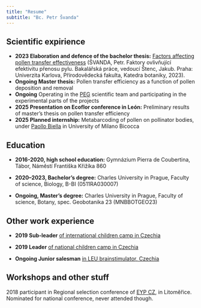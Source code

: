 ```yaml
---
title: "Resume"
subtitle: "Bc. Petr Švanda"
---
```


## Scientific expirience

-   **2023 Elaboration and defence of the bachelor thesis:** [Factors affecting pollen transfer effectiveness](https://dspace.cuni.cz/handle/20.500.11956/181062) (ŠVANDA, Petr. Faktory ovlivňující efektivitu přenosu pylu. Bakalářská práce, vedoucí Štenc, Jakub. Praha: Univerzita Karlova, Přírodovědecká fakulta, Katedra botaniky, 2023).
-   **Ongoing Master thesis:** Pollen transfer efficiency as a function of pollen deposition and removal
-   **Ongoing** Operating in the [PEG](https://botany.natur.cuni.cz/opylovaci/) scientific team and participating in the experimental parts of the projects
-   **2025 Presentation on Ecoflor conference in León:** Preliminary results of master's thesis on pollen transfer efficiency
-   **2025 Planned internship:** Metabarcoding of pollen on pollinator bodies, under [Paollo Biella](https://pbiella.wixsite.com/pbiella) in University of Milano Bicocca

## Education

-   **2016-2020, high school education:** Gymnázium Pierra de Coubertina, Tábor, Náměstí Františka Křižíka 860

-   **2020–2023, Bachelor's degree:** Charles University in Prague, Faculty of science, Biology, B-BI (0511RA030007)

-   **Ongoing, Master's degree:** Charles University in Prague, Faculty of science, Botany, spec. Geobotanika 23 (MNBBOTGEO23)

## Other work experience

-   **2019 Sub-leader** [of international children camp in Czechia](https://www.volareza.cz/tabory/cz/mezinarodni-detske-tabory-v-roce-2025)

-   **2019 Leader** [of national children camp in Czechia](https://www.volareza.cz/tabory/cz/letni-tabory)

-   **Ongoing Junior salesman** [in LEU brainstimulator, Czechia](https://leubrainstimulator.cz)

## Workshops and other stuff

2018 participant in Regional selection conference of [EYP CZ](https://www.eyp.cz/), in Litoměřice. Nominated for national conference, never attended though.


